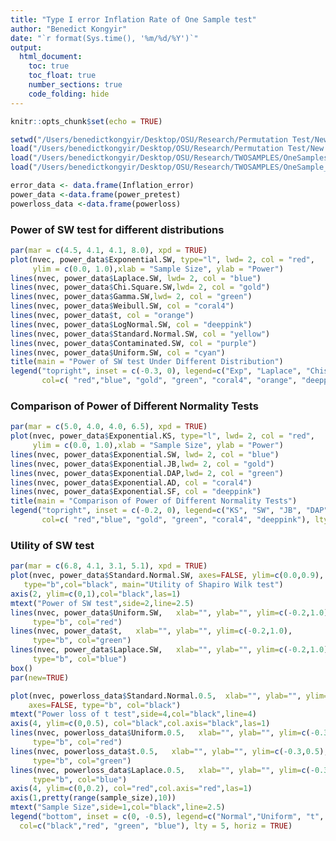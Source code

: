 ```yaml
---
title: "Type I error Inflation Rate of One Sample test"
author: "Benedict Kongyir"
date: "`r format(Sys.time(), '%m/%d/%Y')`"
output: 
  html_document:
    toc: true
    toc_float: true
    number_sections: true
    code_folding: hide
---
```

```r
knitr::opts_chunk$set(echo = TRUE)
```

```r
setwd("/Users/benedictkongyir/Desktop/OSU/Research/Permutation Test/New Simulations/Rmarkdown")
load("/Users/benedictkongyir/Desktop/OSU/Research/Permutation Test/New Simulations/Rmarkdown/OneSample_Inflation_error.RData")
load("/Users/benedictkongyir/Desktop/OSU/Research/TWOSAMPLES/OneSamples_pretest_power.RData")
load("/Users/benedictkongyir/Desktop/OSU/Research/TWOSAMPLES/OneSample_powerloss.RData")
```

```r
error_data <- data.frame(Inflation_error)
power_data <-data.frame(power_pretest)
powerloss_data <-data.frame(powerloss)
```

### Power of SW test for different distributions
```r
par(mar = c(4.5, 4.1, 4.1, 8.0), xpd = TRUE)
plot(nvec, power_data$Exponential.SW, type="l", lwd= 2, col = "red", 
     ylim = c(0.0, 1.0),xlab = "Sample Size", ylab = "Power")
lines(nvec, power_data$Laplace.SW, lwd= 2, col = "blue")
lines(nvec, power_data$Chi.Square.SW,lwd= 2, col = "gold")
lines(nvec, power_data$Gamma.SW,lwd= 2, col = "green")
lines(nvec, power_data$Weibull.SW, col = "coral4")
lines(nvec, power_data$t, col = "orange")
lines(nvec, power_data$LogNormal.SW, col = "deeppink")
lines(nvec, power_data$Standard.Normal.SW, col = "yellow")
lines(nvec, power_data$Contaminated.SW, col = "purple")
lines(nvec, power_data$Uniform.SW, col = "cyan")
title(main = "Power of SW test Under Different Distribution")
legend("topright", inset = c(-0.3, 0), legend=c("Exp", "Laplace", "Chisq", "Gamma", "Weibull", "t", "LogNormal","Std Normal", "contaminate", "Uniform"),
       col=c( "red","blue", "gold", "green", "coral4", "orange", "deeppink", "yellow", "purple", "cyan"), lty =1,cex = 0.8, title = "Distribution")
```



### Comparison of Power of Different Normality Tests
```r
par(mar = c(5.0, 4.0, 4.0, 6.5), xpd = TRUE)
plot(nvec, power_data$Exponential.KS, type="l", lwd= 2, col = "red", 
     ylim = c(0.0, 1.0),xlab = "Sample Size", ylab = "Power")
lines(nvec, power_data$Exponential.SW, lwd= 2, col = "blue")
lines(nvec, power_data$Exponential.JB,lwd= 2, col = "gold")
lines(nvec, power_data$Exponential.DAP,lwd= 2, col = "green")
lines(nvec, power_data$Exponential.AD, col = "coral4")
lines(nvec, power_data$Exponential.SF, col = "deeppink")
title(main = "Comparison of Power of Different Normality Tests")
legend("topright", inset = c(-0.2, 0), legend=c("KS", "SW", "JB", "DAP", "AD", "SF"),
       col=c( "red","blue", "gold", "green", "coral4", "deeppink"), lty =1,cex = 0.8, title = "Test Method")
```


### Utility of SW test
```r
par(mar = c(6.8, 4.1, 3.1, 5.1), xpd = TRUE)
plot(nvec, power_data$Standard.Normal.SW, axes=FALSE, ylim=c(0.0,0.9), xlab="", ylab="", 
   type="b",col="black", main="Utility of Shapiro Wilk test")
axis(2, ylim=c(0,1),col="black",las=1)  
mtext("Power of SW test",side=2,line=2.5)
lines(nvec, power_data$Uniform.SW,   xlab="", ylab="", ylim=c(-0.2,1.0), 
     type="b", col="red")
lines(nvec, power_data$t,   xlab="", ylab="", ylim=c(-0.2,1.0), 
     type="b", col="green")
lines(nvec, power_data$Laplace.SW,   xlab="", ylab="", ylim=c(-0.2,1.0), 
     type="b", col="blue")
box()
par(new=TRUE)

plot(nvec, powerloss_data$Standard.Normal.0.5,  xlab="", ylab="", ylim=c(-0.3,0.5), 
    axes=FALSE, type="b", col="black")
mtext("Power loss of t test",side=4,col="black",line=4) 
axis(4, ylim=c(0,0.5), col="black",col.axis="black",las=1)
lines(nvec, powerloss_data$Uniform.0.5,   xlab="", ylab="", ylim=c(-0.3,0.5), 
     type="b", col="red")
lines(nvec, powerloss_data$t.0.5,   xlab="", ylab="", ylim=c(-0.3,0.5), 
     type="b", col="green")
lines(nvec, powerloss_data$Laplace.0.5,   xlab="", ylab="", ylim=c(-0.3,0.5), 
     type="b", col="blue")
axis(4, ylim=c(0,0.2), col="red",col.axis="red",las=1)
axis(1,pretty(range(sample_size),10))
mtext("Sample Size",side=1,col="black",line=2.5)  
legend("bottom", inset = c(0, -0.5), legend=c("Normal","Uniform", "t", "LapLace"),
  col=c("black","red", "green", "blue"), lty = 5, horiz = TRUE)
```

